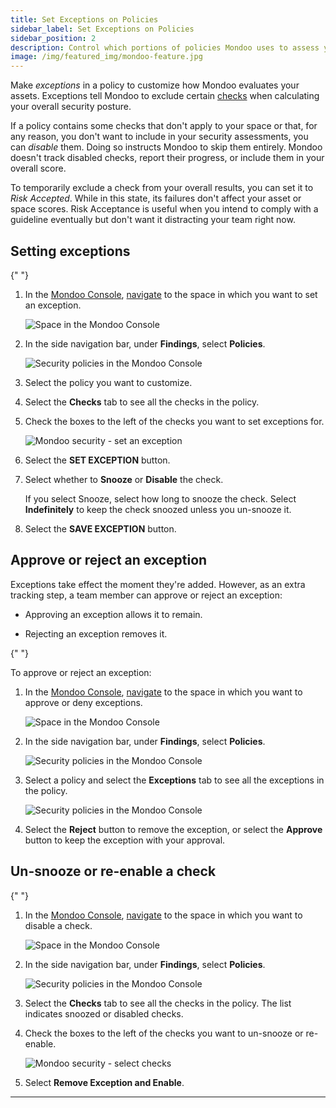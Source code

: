 ```yaml
---
title: Set Exceptions on Policies
sidebar_label: Set Exceptions on Policies
sidebar_position: 2
description: Control which portions of policies Mondoo uses to assess your infrastructure
image: /img/featured_img/mondoo-feature.jpg
---
```


Make _exceptions_ in a policy to customize how Mondoo evaluates your assets. Exceptions tell Mondoo to exclude certain [checks](/cnspec/cnspec-policies/write/simple/#checks) when calculating your overall security posture.

If a policy contains some checks that don't apply to your space or that, for any reason, you don't want to include in your security assessments, you can _disable_ them. Doing so instructs Mondoo to skip them entirely. Mondoo doesn't track disabled checks, report their progress, or include them in your overall score.

To temporarily exclude a check from your overall results, you can set it to _Risk Accepted_. While in this state, its failures don't affect your asset or space scores. Risk Acceptance is useful when you intend to comply with a guideline eventually but don't want it distracting your team right now.

## Setting exceptions


<Partial />{" "}

1. In the [Mondoo Console](https://console.mondoo.com), [navigate](/platform/start/navigate/) to the space in which you want to set an exception.

   ![Space in the Mondoo Console](/img/platform/security/dashboard.png)

2. In the side navigation bar, under **Findings**, select **Policies**.

   ![Security policies in the Mondoo Console](/img/platform/security/policies.png)

3. Select the policy you want to customize.

4. Select the **Checks** tab to see all the checks in the policy.

5. Check the boxes to the left of the checks you want to set exceptions for.

   ![Mondoo security - set an exception](/img/platform/security/set-exception.png)

6. Select the **SET EXCEPTION** button.

7. Select whether to **Snooze** or **Disable** the check.

   If you select Snooze, select how long to snooze the check. Select **Indefinitely** to keep the check snoozed unless you un-snooze it.

8. Select the **SAVE EXCEPTION** button.

## Approve or reject an exception

Exceptions take effect the moment they're added. However, as an extra tracking step, a team member can approve or reject an exception:

- Approving an exception allows it to remain.

- Rejecting an exception removes it.

<Partial />{" "}

To approve or reject an exception:

1. In the [Mondoo Console](https://console.mondoo.com), [navigate](/platform/start/navigate/) to the space in which you want to approve or deny exceptions.

   ![Space in the Mondoo Console](/img/platform/security/dashboard.png)

2. In the side navigation bar, under **Findings**, select **Policies**.

   ![Security policies in the Mondoo Console](/img/platform/security/policies.png)

3. Select a policy and select the **Exceptions** tab to see all the exceptions in the policy.

   ![Security policies in the Mondoo Console](/img/platform/security/accept-reject.png)

4. Select the **Reject** button to remove the exception, or select the **Approve** button to keep the exception with your approval.

## Un-snooze or re-enable a check

<Partial />{" "}

1. In the [Mondoo Console](https://console.mondoo.com), [navigate](/platform/start/navigate/) to the space in which you want to disable a check.

   ![Space in the Mondoo Console](/img/platform/security/dashboard.png)

2. In the side navigation bar, under **Findings**, select **Policies**.

   ![Security policies in the Mondoo Console](/img/platform/security/policies.png)

3. Select the **Checks** tab to see all the checks in the policy. The list indicates snoozed or disabled checks.

4. Check the boxes to the left of the checks you want to un-snooze or re-enable.

   ![Mondoo security - select checks](/img/platform/security/remove-exception.png)

5. Select **Remove Exception and Enable**.

---
